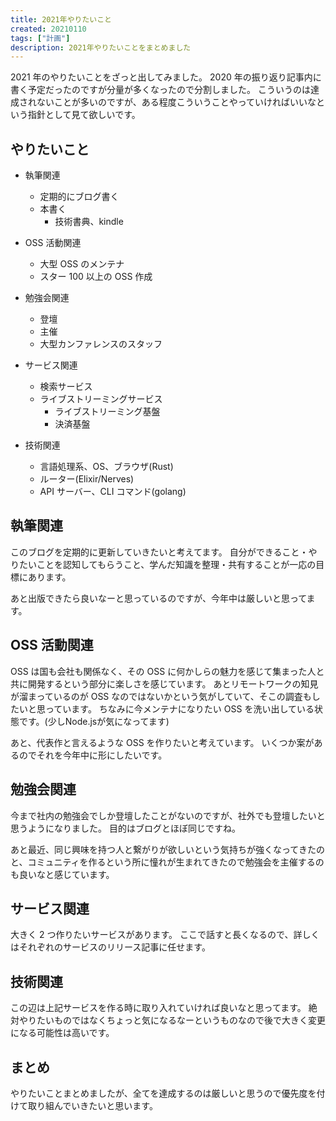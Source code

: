 ```yaml
---
title: 2021年やりたいこと
created: 20210110
tags: ["計画"]
description: 2021年やりたいことをまとめました
---
```


2021 年のやりたいことをざっと出してみました。
2020 年の振り返り記事内に書く予定だったのですが分量が多くなったので分割しました。
こういうのは達成されないことが多いのですが、ある程度こういうことやっていければいいなという指針として見て欲しいです。

## やりたいこと
- 執筆関連
  - 定期的にブログ書く
  - 本書く
    - 技術書典、kindle

- OSS 活動関連
  - 大型 OSS のメンテナ
  - スター 100 以上の OSS 作成

- 勉強会関連
  - 登壇
  - 主催
  - 大型カンファレンスのスタッフ

- サービス関連
  - 検索サービス
  - ライブストリーミングサービス
    - ライブストリーミング基盤
    - 決済基盤

- 技術関連
  - 言語処理系、OS、ブラウザ(Rust)
  - ルーター(Elixir/Nerves)
  - API サーバー、CLI コマンド(golang)

## 執筆関連
このブログを定期的に更新していきたいと考えてます。
自分ができること・やりたいことを認知してもらうこと、学んだ知識を整理・共有することが一応の目標にあります。

あと出版できたら良いなーと思っているのですが、今年中は厳しいと思ってます。

## OSS 活動関連
OSS は国も会社も関係なく、その OSS に何かしらの魅力を感じて集まった人と共に開発するという部分に楽しさを感じています。
あとリモートワークの知見が溜まっているのが OSS なのではないかという気がしていて、そこの調査もしたいと思っています。
ちなみに今メンテナになりたい OSS を洗い出している状態です。(少しNode.jsが気になってます)

あと、代表作と言えるような OSS を作りたいと考えています。
いくつか案があるのでそれを今年中に形にしたいです。

## 勉強会関連
今まで社内の勉強会でしか登壇したことがないのですが、社外でも登壇したいと思うようになりました。
目的はブログとほぼ同じですね。

あと最近、同じ興味を持つ人と繋がりが欲しいという気持ちが強くなってきたのと、コミュニティを作るという所に憧れが生まれてきたので勉強会を主催するのも良いなと感じています。

## サービス関連
大きく 2 つ作りたいサービスがあります。
ここで話すと長くなるので、詳しくはそれぞれのサービスのリリース記事に任せます。

## 技術関連
この辺は上記サービスを作る時に取り入れていければ良いなと思ってます。
絶対やりたいものではなくちょっと気になるなーというものなので後で大きく変更になる可能性は高いです。

## まとめ
やりたいことまとめましたが、全てを達成するのは厳しいと思うので優先度を付けて取り組んでいきたいと思います。
